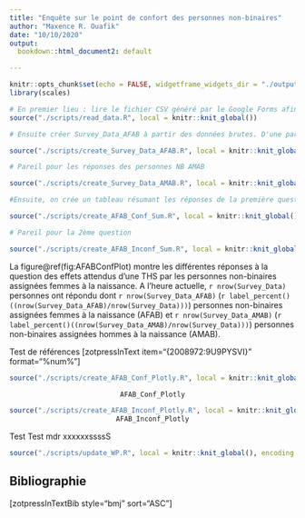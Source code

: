 ```yaml
---
title: "Enquête sur le point de confort des personnes non-binaires"
author: "Maxence R. Ouafik"
date: "10/10/2020"
output: 
  bookdown::html_document2: default

---
```


```r
knitr::opts_chunk$set(echo = FALSE, widgetframe_widgets_dir = "./output")
library(scales)
```




```r

# En premier lieu : lire le fichier CSV généré par le Google Forms afin d'obtenir Survey_Data
source("./scripts/read_data.R", local = knitr::knit_global())

# Ensuite créer Survey_Data_AFAB à partir des données brutes. D'une part, les données sont transformées pour que chaque variable soit individualisées avec un 0 si la personne n'a pas coché la réponse et un 1, si la personne l'a cochée. 

source("./scripts/create_Survey_Data_AFAB.R", local = knitr::knit_global(), encoding = "UTF-8")

# Pareil pour les réponses des personnes NB AMAB

source("./scripts/create_Survey_Data_AMAB.R", local = knitr::knit_global(), encoding = "UTF-8")

#Ensuite, on crée un tableau résumant les réponses de la première question destinée aux personnes AFAB (nombre de personnes ayant répondu et pourcentage) Ce tableau nous servira à créer les graphiques. 

source("./scripts/create_AFAB_Conf_Sum.R", local = knitr::knit_global(), encoding = "UTF-8")

# Pareil pour la 2ème question

source("./scripts/create_AFAB_Inconf_Sum.R", local = knitr::knit_global(), encoding = "UTF-8")


```

La figure\@ref(fig:AFABConfPlot) montre les différentes réponses à la question des effets attendus d'une THS par les personnes non-binaires assignées femmes à la naissance. A l'heure actuelle, `r nrow(Survey_Data)` personnes ont répondu dont `r nrow(Survey_Data_AFAB)` (`r label_percent()((nrow(Survey_Data_AFAB)/nrow(Survey_Data)))`) personnes non-binaires assignées femmes à la naissance (AFAB) et `r nrow(Survey_Data_AMAB)` (`r label_percent()((nrow(Survey_Data_AMAB)/nrow(Survey_Data)))`) personnes non-binaires assignées hommes à la naissance (AMAB). 


Test de références [zotpressInText item="{2008972:9U9PYSVI}" format="%num%"]



<center>
```r

source("./scripts/create_AFAB_Conf_Plotly.R", local = knitr::knit_global(), encoding = "UTF-8")

AFAB_Conf_Plotly

```
</center>





<center>
```r

source("./scripts/create_AFAB_Inconf_Plotly.R", local = knitr::knit_global(), encoding = "UTF-8")
AFAB_Inconf_Plotly

```
</center>

Test 
Test mdr xxxxxxssssS


```r

source("./scripts/update_WP.R", local = knitr::knit_global(), encoding = "UTF-8")
```

## Bibliographie

[zotpressInTextBib style="bmj" sort="ASC"]
